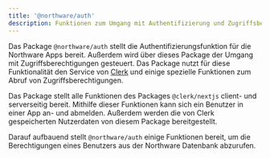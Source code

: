 ```yaml
---
title: '@northware/auth'
description: Funktionen zum Umgang mit Authentifizierung und Zugriffsbeschränkungen von Benutzern.
---
```


Das Package `@northware/auth` stellt die Authentifizierungsfunktion für die Northware Apps bereit.
Außerdem wird über dieses Package der Umgang mit Zugriffsberechtigungen gesteuert.
Das Package nutzt für diese Funktionalität den Service von [Clerk](https://clerk.com/) und einige spezielle Funktionen zum Abruf von Zugriffsberechtigungen.

Das Package stellt alle Funktionen des Packages `@clerk/nextjs` client- und serverseitig bereit. 
Mithilfe dieser Funktionen kann sich ein Benutzer in einer App an- und abmelden. 
Außerdem werden die von Clerk gespeicherten Nutzerdaten von diesem Package bereitgestellt.

Darauf aufbauend stellt `@northware/auth` einige Funktionen bereit, um die Berechtigungen eines Benutzers aus der Northware Datenbank abzurufen.
